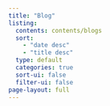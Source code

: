 ```yaml
---
title: "Blog"
listing:
  contents: contents/blogs
  sort:
    - "date desc"
    - "title desc"
  type: default
  categories: true
  sort-ui: false
  filter-ui: false
page-layout: full
---
```

